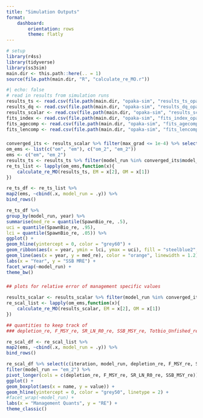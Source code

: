 ```yaml
---
title: "Simulation Outputs"
format: 
    dashboard:
        orientation: rows
        theme: flatly
---
```



```r
# setup 
library(r4ss)
library(tidyverse)
library(ss3sim)
main.dir <- this.path::here(.. = 1)
source(file.path(main.dir, "R", "calculate_re_MO.r"))
```

```r
#| echo: false
# read in results from simulation runs
results_ts <- read.csv(file.path(main.dir, "opaka-sim", "results_ts_opaka-sim.csv"))
results_dq <- read.csv(file.path(main.dir, "opaka-sim", "results_dq_opaka-sim.csv"))
results_scalar <- read.csv(file.path(main.dir, "opaka-sim", "results_scalar_opaka-sim.csv"))
fits_index <- read.csv(file.path(main.dir, "opaka-sim", "fits_index_opaka-sim.csv"))
fits_agecomp <- read.csv(file.path(main.dir, "opaka-sim", "fits_agecomp_opaka-sim.csv"))
fits_lencomp <- read.csv(file.path(main.dir, "opaka-sim", "fits_lencomp_opaka-sim.csv"))
```

### 
```r
converged_its <- results_scalar %>% filter(max_grad <= 1e-4) %>% select(c(model_run, iteration))
om_ems <- list(c("om", "em"), c("om_2", "em_2"))
ems <- c("em", "em_2")
results_ts <- results_ts %>% filter(model_run %in% converged_its$model_run & iteration %in% converged_its$iteration | str_detect(model_run, "om"))
re_ts_list <- lapply(om_ems,function(x){
    calculate_re_MO(results_ts, EM = x[2], OM = x[1])
})

re_ts_df <- re_ts_list %>%
map2(ems, ~cbind(.x, model_run = .y)) %>% 
bind_rows() 

re_ts_df %>%
group_by(model_run, year) %>% 
summarise(med_re = quantile(SpawnBio_re, .5),
uci = quantile(SpawnBio_re, .95),
lci = quantile(SpawnBio_re, .05)) %>% 
ggplot() +
geom_hline(yintercept = 0, color = "grey60") +
geom_ribbon(aes(x = year, ymin = lci, ymax = uci), fill = "steelblue2", alpha = .5) + 
geom_line(aes(x = year, y = med_re), color = "orange", linewidth = 1.2) +
labs(x = "Year", y = "SSB MRE") + 
facet_wrap(~model_run) +
theme_bw()

```


###
```r
## plots for relative error of management specific values 

results_scalar <- results_scalar %>% filter(model_run %in% converged_its$model_run & iteration %in% converged_its$iteration | str_detect(model_run, "om"))
re_scal_list <- lapply(om_ems,function(x){
    calculate_re_MO(results_scalar, EM = x[2], OM = x[1])
})

## quantities to keep track of 
### depletion_re, F_MSY_re, SR_LN_R0_re, SSB_MSY_re, Totbio_Unfished_re

re_scal_df <- re_scal_list %>%
map2(ems, ~cbind(.x, model_run = .y)) %>% 
bind_rows() 

re_scal_df %>% select(c(iteration, model_run, depletion_re, F_MSY_re, SR_LN_R0_re, SSB_MSY_re)) %>%
filter(model_run == "em_2") %>%
pivot_longer(cols = c(depletion_re, F_MSY_re, SR_LN_R0_re, SSB_MSY_re)) %>% 
ggplot() +
geom_boxplot(aes(x = name, y = value)) + 
geom_hline(yintercept = 0, color = "grey50", linetype = 2) +
#facet_wrap(~model_run) + 
labs(x = "Management Quants", y = "RE") + 
theme_classic()


```


